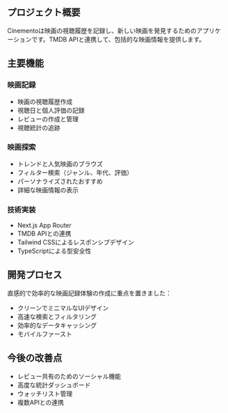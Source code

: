 ## プロジェクト概要

Cinementoは映画の視聴履歴を記録し、新しい映画を発見するためのアプリケーションです。TMDB APIと連携して、包括的な映画情報を提供します。

## 主要機能

### 映画記録

- 映画の視聴履歴作成
- 視聴日と個人評価の記録
- レビューの作成と管理
- 視聴統計の追跡

### 映画探索

- トレンドと人気映画のブラウズ
- フィルター検索（ジャンル、年代、評価）
- パーソナライズされたおすすめ
- 詳細な映画情報の表示

### 技術実装

- Next.js App Router
- TMDB APIとの連携
- Tailwind CSSによるレスポンシブデザイン
- TypeScriptによる型安全性

## 開発プロセス

直感的で効率的な映画記録体験の作成に重点を置きました：

- クリーンでミニマルなUIデザイン
- 高速な検索とフィルタリング
- 効率的なデータキャッシング
- モバイルファースト

## 今後の改善点

- レビュー共有のためのソーシャル機能
- 高度な統計ダッシュボード
- ウォッチリスト管理
- 複数APIとの連携
